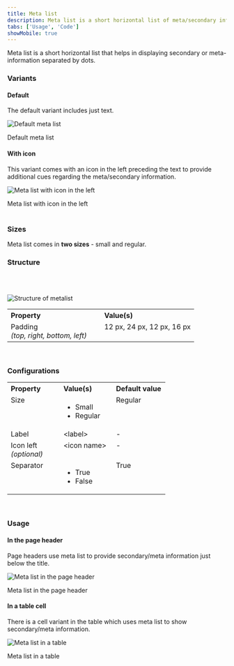 ```yaml
---
title: Meta list
description: Meta list is a short horizontal list of meta/secondary information.
tabs: ['Usage', 'Code']
showMobile: true
---
```


Meta list is a short horizontal list that helps in displaying secondary or meta-information separated by dots.

### Variants
#### Default
The default variant includes just text.

![Default meta list](./images/metaList-1.png)
<Caption> Default meta list</Caption>

<br/>

#### With icon
This variant comes with an icon in the left preceding the text to provide additional cues regarding the meta/secondary information.

![Meta list with icon in the left](./images/metaList-2.png)
<Caption> Meta list with icon in the left</Caption>

<br/>
<br/>

### Sizes
Meta list comes in **two sizes** - small and regular.
<Preview name="components-metalist-all--all" />

### Structure
<br/>
<br/>

![Structure of metalist](./images/metalist-structure.png)
<br/>

<table style="width: 100%">
 <tbody>
   <tr>
     <th style="width:50%; text-align: left;">Property</th>
     <th style="width:50%; text-align: left;">Value(s)</th>
   </tr>
   <tr style="vertical-align: top">
      <td>Padding<br/><em>(top, right, bottom, left)</em></td>
      <td>12 px, 24 px, 12 px, 16 px</td>
   </tr>
 </tbody>
</table>
<br/>

### Configurations
<table style="width: 100%">
  <tbody>
    <tr>
      <th style="width:33%; text-align: left;">Property</th>
      <th style="width:33%; text-align: left;">Value(s)</th>
      <th style="width:33%; text-align: left;">Default value</th>
    </tr>
    <tr style="vertical-align: top">
      <td>Size</td>
      <td>
          <ul>
              <li>Small</li>
              <li>Regular</li>
          </ul>
      </td>
      <td>Regular</td>
    </tr>
    <tr style="vertical-align: top">
      <td>Label</td>
      <td>&#60;label&#62;</td>
      <td>-</td>
    </tr>
    <tr style="vertical-align: top">
      <td>Icon left<br/><em>(optional)</em></td>
      <td>&#60;icon name&#62;</td>
      <td>-</td>
    </tr>
    <tr style="vertical-align: top">
      <td>Separator</td>
      <td>
          <ul>
              <li>True</li>
              <li>False</li>
          </ul>
      </td>
      <td>True</td>
    </tr>
  </tbody>
</table>
<br/>

### Usage
#### In the page header
Page headers use meta list to provide secondary/meta information just below the title.

![Meta list in the page header](./images/metaList-3.png)
<Caption> Meta list in the page header </Caption>
<br/>

#### In a table cell
There is a cell variant in the table which uses meta list to show secondary/meta information.

![Meta list in a table](./images/metaList-4.png)
<Caption> Meta list in a table </Caption>
